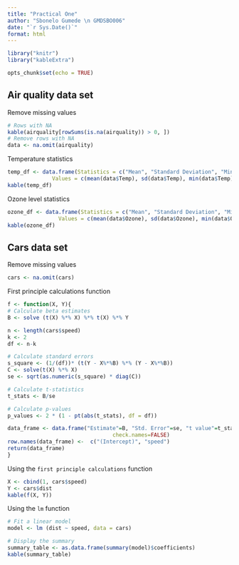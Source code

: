 ```yaml
---
title: "Practical One"
author: "Sbonelo Gumede \n GMDSBO006"
date: "`r Sys.Date()`" 
format: html
---
```


```r
library("knitr")
library("kableExtra")

opts_chunk$set(echo = TRUE)
```

## Air quality data set

Remove missing values

```r
# Rows with NA
kable(airquality[rowSums(is.na(airquality)) > 0, ])
# Remove rows with NA
data <- na.omit(airquality)
```

Temperature statistics

```r
temp_df <- data.frame(Statistics = c("Mean", "Standard Deviation", "Minimum", "Maximum"), 
			  Values = c(mean(data$Temp), sd(data$Temp), min(data$Temp), max(data$Temp)))
kable(temp_df)
```

Ozone level statistics

```r
ozone_df <- data.frame(Statistics = c("Mean", "Standard Deviation", "Minimum", "Maximum"), 
				Values = c(mean(data$Ozone), sd(data$Ozone), min(data$Ozone), max(data$Ozone)))
kable(ozone_df)
```

\newpage

## Cars data set

Remove missing values
```r
cars <- na.omit(cars)
```

First principle calculations function

```r
f <- function(X, Y){
# Calculate beta estimates
B <- solve (t(X) %*% X) %*% t(X) %*% Y

n <- length(cars$speed)
k <- 2
df <- n-k

# Calculate standard errors
s_square <- (1/(df))* (t(Y - X%*%B) %*% (Y - X%*%B))
C <- solve(t(X) %*% X)
se <- sqrt(as.numeric(s_square) * diag(C))

# Calculate t-statistics
t_stats <- B/se

# Calculate p-values
p_values <- 2 * (1 - pt(abs(t_stats), df = df))

data_frame <- data.frame("Estimate"=B, "Std. Error"=se, "t value"=t_stats, "Pr(>|t|)"=p_values, 
								 check.names=FALSE)
row.names(data_frame) <-  c("(Intercept)", "speed")
return(data_frame)
}
```

Using the `first principle calculations` function

```r
X <- cbind(1, cars$speed)
Y <- cars$dist
kable(f(X, Y))
```

Using the `lm` function
```r
# Fit a linear model
model <- lm (dist ~ speed, data = cars)

# Display the summary
summary_table <- as.data.frame(summary(model)$coefficients)
kable(summary_table)
```
